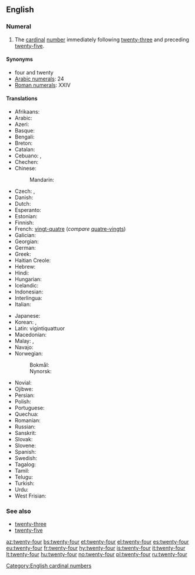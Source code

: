 ==English==

===Numeral===
{{head|en|numeral}}

# The [[cardinal]] [[number]] immediately following [[twenty-three]] and preceding [[twenty-five]].

====Synonyms====
* four and twenty
* [[w:Arabic numerals|Arabic numerals]]: 24
* [[w:Roman numerals|Roman numerals]]: XXIV

====Translations====
{{trans-top|cardinal number}}
* Afrikaans: {{t|af|vier-en-twintig}}
* Arabic: {{t|ar|اربعة وعشرين|tr=’arbáʕa w-ʕišrīn}}
* Azeri: {{t+|az|iyirmi dörd}}
* Basque: {{t+|eu|hogeita lau}}
* Bengali: {{t|bn|চব্বিশ|tr=chôbbish}}
* Breton: {{t|br|pevar-warn-ugent}}
* Catalan: {{t+|ca|vint-i-quatre}}
* Cebuano: {{t|ceb|kawhaa`g upat}}, {{t|ceb|baynete kwatro}}
* Chechen: {{t|ce|ткъе диъ|tr=tqe di’}}
* Chinese:
*: Mandarin: {{t|cmn|二十四|tr=èr shí sÌ|sc=Hani}}
* Czech: {{t+|cs|dvacet čtyři}}, {{t|cs|čtyřiadvacet}}
* Danish: {{t|da|fireogtyve}}
* Dutch: {{t+|nl|vierentwintig}}
* Esperanto: {{t|eo|dudek kvar}}
* Estonian: {{t+|et|kakskümmend neli}}
* Finnish: {{t|fi|kaksikymmentäneljä}}
* French: [[vingt-quatre]] {{g|m}} (''compare'' [[quatre-vingts]])
* Galician: {{t+|gl|vinte e catro}}
* Georgian: {{t|ka|ოცდაოთხი|sc=Geor}}
* German: {{t|de|vierundzwanzig}}
* Greek: {{t|el|είκοσι τέσσερα|tr=eíkosi téssera}}
* Haitian Creole: {{t|ht|vennkat}}
* Hebrew: {{t|he|עשרים־וארבעה|tr=esrím və-arbá}}
* Hindi: {{t+|hi|चौबीस|tr=chaubees}}
* Hungarian: {{t+|hu|huszonnégy}}
* Icelandic: {{t+|is|tuttugu og fjórir}}
* Indonesian: {{t|id|dua puluh empat}}
* Interlingua: {{t|ia|vinti-quatro}}
* Italian: {{t+|it|ventiquattro}}
{{trans-mid}}
* Japanese: {{t|ja|二十四|tr=ni-jū-shi}}
* Korean: {{t|ko|스물넷|tr=seumulnes|sc=Kore}}, {{t|ko|이십사(二十四)|tr=I-sib-sa|sc=Kore}}
* Latin: vigintiquattuor
* Macedonian: {{t|mk|дваесет и четири|tr=dváeset i čétiri}}
* Malay: {{t|ms|dua puluh empat}}, {{t|ms|empat likur}}
* Navajo: {{t|nv|naadįįdį́į́ʼ}}
* Norwegian:
*: Bokmål: {{t|no|tjuefire}}
*: Nynorsk: {{t|nn|tjuefire}}
* Novial: {{t|nov|duanti-quar}}
* Ojibwe: {{t|oj|niishtana-ashi-niiwin}}
* Persian: {{t|fa|بیست و چهار|tr=bist-o-čahâr|sc=fa-Arab}}
* Polish: {{t|pl|dwadzieścia cztery}}
* Portuguese: {{t|pt|vinte e quatro|m}}
* Quechua: {{t|qu|iskay chunka tawayuq}}
* Romanian: {{t|ro|douăzeci și patru}}
* Russian: {{t+|ru|двадцать четыре|tr=dvádtsat’ četýre}}
* Sanskrit: {{t|sa|चतुर्विंशति|f|tr=caturviṃśati|sc=Deva}}
* Slovak: {{t|sk|dvadsať štyri}}
* Slovene: {{t|sl|štiriindvajset}}
* Spanish: {{t+|es|veinticuatro}}
* Swedish: {{t+|sv|tjugofyra}}
* Tagalog: {{t|tl|beintikuwatro}}
* Tamil: {{t|ta|இருபத்தி நான்கு|tr=irupatti nāṉku}}
* Telugu: {{t|te|ఇరవై నాలుగు|tr=iravai naalugu}}
* Turkish: {{t+|tr|yirmi dört}}
* Urdu: {{t|ur|چوبیس|tr=chaubees}}
* West Frisian: {{t|fy|fjouwerentweintich}}
{{trans-bottom}}

===See also===
* [[twenty-three]]
* [[twenty-five]]

[[Category:English cardinal numbers]]

[[az:twenty-four]]
[[bs:twenty-four]]
[[et:twenty-four]]
[[el:twenty-four]]
[[es:twenty-four]]
[[eu:twenty-four]]
[[fr:twenty-four]]
[[hy:twenty-four]]
[[is:twenty-four]]
[[it:twenty-four]]
[[lt:twenty-four]]
[[hu:twenty-four]]
[[no:twenty-four]]
[[pl:twenty-four]]
[[ru:twenty-four]]